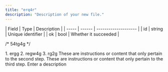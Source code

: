 ```yaml
---
title: "erq4r"
description: "Description of your new file."
---
```


<Accordion title="###Response fields">
  | Field | Type   | Description          |
  | ----- | ------ | -------------------- |
  | id    | string | Unique identifier    |
  | ok    | bool   | Whether it succeeded |
</Accordion>


/* 54tg4g */

<Steps>
  <Step title="First Step">
    1. ergg
    2. regw4g
    3. rg2g
  </Step>
  <Step title="Second Step">
    These are instructions or content that only pertain to the second step.
  </Step>
  <Step title="Third Step">
    <Tooltip tip="">These</Tooltip> are instructions or content that only pertain to the third step.
  </Step>
  <Step title="New Step">
    
  </Step>
</Steps>

<ParamField path="param" type="string">
  Enter a description
</ParamField>